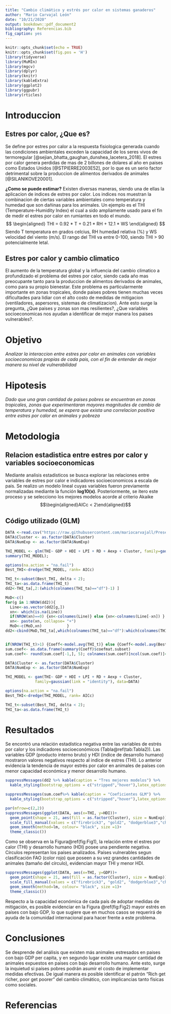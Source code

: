 ```yaml
---
title: "Cambio climático y estrés por calor en sistemas ganaderos"
author: "Mario Carvajal León"
date: "10/21/2020"
output: bookdown::pdf_document2
bibliography: Referencias.bib
fig_caption: yes
---
```


```r
knitr::opts_chunk$set(echo = TRUE)
knitr::opts_chunk$set(fig.pos = 'H')
library(tidyverse)
library(MuMIn)
library(mgcv)
library(dplyr)
library(knitr)
library(kableExtra)
library(ggplot2)
library(ggpubr)
library(rticles)
```

# Introduccion

## Estres por calor, ¿Que es?
Se define por estres por calor a la respuesta fisiologica generada cuando las condiciones ambientales exceden la capacidad de los seres vivos de termoregular [@sejian_bhatta_gaughan_dunshea_lacetera_2018].
El estres por calor genera perdidas de mas de 2 billones de dolares al año en paises como Estados Unidos [@STPIERRE2003E52], por lo que es un serio factor detrimental sobre la produccion de alimentos derivados de animales [@SILANIKOVE20001]. 

**¿Como se puede estimar?**
Existen diversas maneras, siendo una de ellas la aplicacion de indices de estres por calor. Los indices nos muestran la combinacion de ciertas variables ambientales como temperatura y humedad que son dañinas para los animales. Un ejemplo es el THI (Temperature-Humidity Index) el cual a sido ampliamente usado para el fin de medir el estres por calor en rumiantes en todo el mundo.
$$
 \begin{aligned}
 THI = 0.92 * T + 0.21 * RH + 12.1 * WS
 \end{aligned}
$$
Siendo T temperatura en grados celcius, RH humedad relativa (%) y WS velocidad del viento (m/s). El rango del THI va entre 0-100, siendo THI > 90 potencialmente letal.

## Estres por calor y cambio climatico

El aumento de la temperatura global y la influencia del cambio climatico a profundizado el problema del estres por calor, siendo cada año mas preocupante tanto para la produccion de alimentos derivados de animales, como para su propio bienestar. 
Este problema es particularmente importante en zonas tropicales, donde paises pobres tienen muchas veces dificultades para lidiar con el alto costo de medidas de mitigacion (ventiladores, aspersores, sistemas de climatizacion).
Ante esto surge la pregunta, ¿Que paises y zonas son mas resilientes?, ¿Que variables socioeconomicas nos ayudan a identificar de mejor manera los paises vulnerables?.

# **Objetivo**

_Analizar la interaccion entre estres por calor en animales con variables socioeconomicas propias de cada pais, con el fin de entender de mejor manera su nivel de vulnerabilidad _

# **Hipotesis**

_Dado que una gran cantidad de paises pobres se encuentran en zonas tropicales, zonas que experimentaran mayores magnitudes de cambio de temperatura y humedad, se espera que exista una correlacion positiva entre estres por calor en animales y pobreza_

# Metodologia

## Relacion estadistica entre estres por calor y variables socioeconomicas {.smaller}
Mediante analisis estadisticos se busca explorar las relaciones entre variables de estres por calor e indicadores socioeconomicos a escala de pais. Se realizo un modelo lineal cuyas variables fueron previamente normalizadas mediante la función **log10(x)**. Posteriormente, se itero este proceso y se selecciono los mejores modelos acorde al criterio Akaike $$\begin{aligned}AICc < 2\end{aligned}$$

## Código utilizado (GLM)

```r


DATA <-read.csv("https://raw.githubusercontent.com/mariocarvajall/Presentacion_curso_R/main/Tarea_ppt_curso_R.csv")
DATA$Cluster <- as.factor(DATA$Cluster)
DATA$NumExp <- as.factor(DATA$NumExp)

THI_MODEL <- glm(THI~ GDP + HDI + LPI + RD + Aexp + Cluster, family=gaussian(link = "identity"), data=DATA)
summary(THI_MODEL);

options(na.action = "na.fail") 
Best_THI<-dredge(THI_MODEL, rank= AICc)

THI_t<-subset(Best_THI, delta < 2); 
THI_ta<-as.data.frame(THI_t)
dd2<-THI_ta[,2:(which(colnames(THI_ta)=="df")-1) ]

MoD<-c()
for(g in 1:NROW(dd2)){
  Line<-as.vector(dd2[g,]) 
  xn<- which(is.na(Line))
  if(NROW(xn)==0) {xn<-colnames(Line)} else {xn<-colnames(Line[-xn]) }
  xn<- paste(xn, collapse= "+")
  MoD<-c(MoD,xn)           }
dd2<-cbind(MoD,THI_ta[,which(colnames(THI_ta)=="df"):which(colnames(THI_ta)=="weight")])


if(NROW(THI_t)>1) {Coeff<-model.avg(THI_t)} else {Coeff<-model.avg(Best_THI) }
sum.coef<- as.data.frame(summary(Coeff)$coefmat.subset)
sum.coef<- round(sum.coef[-1,], 5); colnames(sum.coef)[ncol(sum.coef)]<-"pval"
```

```r

DATA$Cluster <- as.factor(DATA$Cluster)
DATA$NumExp <- as.factor(DATA$NumExp)

THI_MODEL <- gam(THI~ GDP + HDI + LPI + RD + Aexp + Cluster, 
             family=gaussian(link = "identity"), data=DATA)

options(na.action = "na.fail")
Best_THI<-dredge(THI_MODEL, rank= AICc)

THI_t<-subset(Best_THI, delta < 2); 
THI_ta<-as.data.frame(THI_t)
```

# Resultados {.smaller}

Se encontró una relación estadística negativa entre las variables de estrés por calor y los indicadores socioeconómicos (Tabla\@ref(tab:Tabla2)). Las variables GDP (producto interno bruto) y HDI (indice de desarrollo humano) mostraron valores negativos respecto al indice de estres (THI). Lo anterior evidencia la tendencia de mayor estrés por calor en animales de países con menor capacidad económica y menor desarrollo humano. 

```r
suppressMessages(dd2 %>% kable(caption = "Tres mejores modelos") %>% 
  kable_styling(bootstrap_options = c("stripped","hover"),latex_options = "HOLD_position"))
```

```r
suppressMessages(sum.coef%>% kable(caption = "Coeficientes GLM") %>% 
  kable_styling(bootstrap_options = c("stripped","hover"),latex_options = "HOLD_position"))
```

```r
par(mfrow=c(2,2))
suppressMessages(ggplot(DATA, aes(x=THI, y=HDI))+
  geom_point(shape = 21, aes(fill = as.factor(Cluster), size = NumExp))+
  scale_fill_manual(values = c("firebrick3", "gold2", "dodgerblue3","chartreuse3"))+
  geom_smooth(method=lm, colour= "black", size =1)+
  theme_classic())
```

Como se observa en la Figura\@ref(fig:Fig1), la relación entre el estres por calor (THI) y desarrollo humano (HDI) posee una pendiente negativa. Círculos representan los países analizados. Países vulnerables segun clasificación FAO (color rojo) que poseen a su vez grandes cantidades de animales (tamaño del círculo), evidencian mayor THI y menor HDI. 

```r
suppressMessages(ggplot(DATA, aes(x=THI, y=GDP))+
  geom_point(shape = 21, aes(fill = as.factor(Cluster), size = NumExp))+
  scale_fill_manual(values = c("firebrick3", "gold2", "dodgerblue3","chartreuse3"))+
  geom_smooth(method=lm, colour= "black", size =1)+
  theme_classic())
```

Respecto a la capacidad económica de cada país de adoptar medidas de mitigación, es posible evidenciar en la Figura \@ref(fig:Fig2) mayor estrés en países con bajo
GDP, lo que sugiere que en muchos casos se requerirá de ayuda de la comunidad internacional para hacer frente a este problema. 

# Conclusiones

Se desprende del análisis que existen más animales estresados en paises con bajo GDP per capita, y en segundo lugar existe una mayor cantidad de animales expuestos en paises con bajo desarrollo humano. Ante esto, surge la inquietud si países pobres podrán asumir el costo de implementar medidas efectivas. De igual manera es posible identificar el patrón "Rich get richer, poor get poorer" del cambio climático, con implicancias tanto físicas como sociales.

# Referencias

